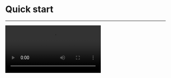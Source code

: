 # Quick start

- - -

<Video src="https://resource.zegocloud.com/prebuilt/call_invitation_pro.mp4"/>


## Prerequisites


- Go to [ZEGOCLOUD Admin Console](https://console.zegocloud.com) to create a UIKit project.
- Get the **AppID** and **ServerSecret** of the project.



## Integrate the SDK

### Import the SDK

Choose either of the following to import the Call Kit:

<Tabs>
  <Tab title="Using the NPM">
    <Steps>
      <Step title="Install the plug-in">
      ```js
      npm i @zegocloud/zego-uikit-prebuilt zego-zim-web@2.16.0 --save 
      ```
      </Step>
      <Step title="Import the Call Kit in your project's js or ts file">
        ```js
        import { ZIM } from "zego-zim-web";
        import { ZegoUIKitPrebuilt } from '@zegocloud/zego-uikit-prebuilt';
        ```
      </Step>
    </Steps>
  </Tab>
  <Tab title="Using the HTML Script Tag">
    Import the following script code in the `HTML` page:
    (**A more  recommended way**: Download and save it on your app server, and import it to the corresponding path.)
    ```html
    <script src="https://unpkg.com/zego-zim-web@2.16.0/index.js"></script>
    <script src="https://unpkg.com/@zegocloud/zego-uikit-prebuilt/zego-uikit-prebuilt.js"></script>
    ```
  </Tab>
</Tabs>


### Initialize the Call Kit with call invitation feature

Initialize the Call Kit, and add the call invitation plug-in:
- Generate a [Kit Token](../04-Authentication%20and%20Kit%20Token.mdx)
- Fill in the required parameters in the following code.

```javascript
// Generate a Token by calling a method.
// @param 1: appID
// @param 2: serverSecret
// @param 3: Room ID
// @param 4: User ID
// @param 5: Username
const userID = ""; 
const userName = "userName" + userID;
const appID = 0;
const serverSecret = "";
const TOKEN = ZegoUIKitPrebuilt.generateKitTokenForTest(appID, serverSecret,null, userID, userName);

const zp = ZegoUIKitPrebuilt.create(TOKEN);
zp.addPlugins({ ZIM });
```


### Set a button-trigger event

Set up a button and add a button-click event for making call invitations.

You can customize the position of the button you set for making call invitations accordingly, passing in the ID of the user you want to call.


```html
  <button onclick="invite()">invite</button>
```

```javascript
function invite() {
   const targetUser = {
        userID:'',
        userName:''
    };
   zp.sendCallInvitation({
    callees: [targetUser],
    callType: ZegoUIKitPrebuilt.InvitationTypeVideoCall,
    timeout: 60, // Timeout duration (second). 60s by default, range from [1-600s].
   }).then((res) => {
    console.warn(res);
   })
   .catch((err) => {
   console.warn(err);
   });
}
```

## Run & Test

So far, you have finished all the steps!

Now you can start up and run the project in a browser using a server you're familiar with.

## Resources

<CardGroup cols={2}>
  <Card title="Realtime Coding" href="https://stackblitz.com/edit/zegocloud-prebuilt-call-invitation?file=index.js">
  Click here to code online and check it in action.
</Card>
<Card title="Live Demo" href="https://zegocloud.github.io/zego_uikit_prebuilt_web/call_invitation">
  Click here to try a live demo.
</Card>
</CardGroup>

## Related guides

<CardGroup cols={2}>
    <Card title="Customize the UI for call invitation" href="./02-Customize the UI for call invitation.mdx">
    </Card>
    <Card title="Customize call invitation config"  href="./04-Customize call invitation config.mdx">
    </Card>
    <Card title="Customize ringtones"  href="./03-Customize ringtones.mdx">
    </Card>
    <Card title="Customize event callbacks"  href="./05-Customize event callbacks.mdx">
    </Card>
</CardGroup>

## Reference

<Accordion title="sendCallInvitation" defaultOpen="false">
- **Description**

  Send a call invitation.

- **Function Prototype**

  ```ts
  sendCallInvitation(params: {
      callees: ZegoUser[];
      callType: ZegoInvitationType;
      timeout?: number;
      roomID?: string;      
      data?: string;
      notificationConfig?: ZegoSignalingPluginNotificationConfig;
  }): Promise<{
      errorInvitees: ZegoUser[];
  }>;
  ```

- **Parameter Description**

  | Parameter | Type | Required | Description |
  | :-- | :-- | :-- | :-- | 
  | callees | ZegoUser[] | Yes | List of callee users. A user can invite up to 9 other users at most. |
  | callType | ZegoInvitationType | Yes | Call type. |
  | timeout | number | No | The duration of waiting for the callee response to the invitation, in seconds, with a value range of [1, 600]. The default value is 90. |
  | roomID | string | No | Room ID, generated by you, is a string with a maximum length of 128 bytes. It only supports numbers, English characters, and the following characters: '~', '!', '@', '#', '$', '', '^', '&', '*', '(', ')', '_', '+', '=', '-', ', ';', '’', ',', '.', '&lt;', '&gt;', '/'. |
  | data | string | No | Extension field. |
  | notificationConfig | ZegoSignalingPluginNotificationConfig | No | Offline push configuration. |

</Accordion>

<Accordion title="ZegoUser" defaultOpen="false">
- **Description**

  User information class.

- **Parameter Description**

  | Parameter | Type | Required | Description |
  | :-- | :-- | :-- | :-- |
  | userID | string | Yes | Unique identifier of the user, defined by you, up to 32 bytes long, only supporting numbers, English characters, and '!', '#', '$', '&', '(', ')', '+', '-', ':', ';', '&lt;', '=', '.', '&gt;', '?', '@', '\[', '\]', '^', '_', '\{', '\}', '|', '~'. | 
  | userName | string | No | Name of the user. Up to 256 bytes long. |
  | avatar | string | No | Set the user avatar on the call page. |
  | setUserAvatar | (avatar: string) => void | No | Method to set the user avatar by passing in the image resource address. |
</Accordion>

<Accordion title="ZegoInvitationType" defaultOpen="false">
- **Description**

  Enumeration class of call invitation types.

- **Enumerations**

  | Enum | Value | Description | 
  | :-- | :-- | :-- |
  | VoiceCall | 0 | Voice call. |
  | VideoCall | 1 | Video call. |
</Accordion>

<Accordion title="ZegoSignalingPluginNotificationConfig" defaultOpen="false">
- **Description**

  Offline invitation configuration.

- **Parameter Description**

  | Parameter | Type | Required | Description |
  | :-- | :-- | :-- | :-- | 
  | resourcesID | string | No | An English string that can map multiple vendor advanced push configurations, with a length not exceeding 32 characters, customized by the developer. which must be set to the same value as the Push Resource ID in [ZEGOCLOUD Admin Console](https://console.zegocloud.com). |
  | title | string | No | Push title. |
  | message | string | No | Content of the push. |

</Accordion>